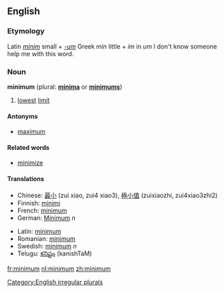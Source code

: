 ==English==
===Etymology===
Latin ''[[minim]]'' small + ''[[-um]]''
Greek ''min'' little + ''im'' in ''um'' I don't know someone help me with this word.

===Noun===
'''minimum''' (plural: '''[[minima]]''' or '''[[minimums]]''')

#[[lowest]] [[limit]]

====Antonyms====
*[[maximum]]

====Related words====
*[[minimize]]

====Translations====
{{top}}
*Chinese: [[最小]] (zui xiao, zui4 xiao3), [[極小值]] (zuixiaozhi, zui4xiao3zhi2)
*Finnish: [[minimi]]
*French: [[minimum#French|minimum]]
*German: [[Minimum]] ''n''
{{mid}}
*Latin: [[minimum#Latin|minimum]]
*Romanian: [[minimum#Romanian|minimum]]
*Swedish: [[minimum#Swedish|minimum]] ''n''
*Telugu: [[కనిష్టం]] (kanishTaM)
{{bottom}}

[[Category:English irregular plurals]]

[[fr:minimum]]
[[nl:minimum]]
[[zh:minimum]]
